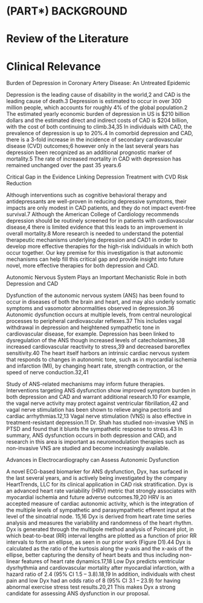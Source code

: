 # (PART\*) BACKGROUND {-}

# Review of the Literature

# Clinical Relevance


Burden of Depression in Coronary Artery Disease: An Untreated Epidemic

Depression is the leading cause of disability in the world,2 and CAD is the leading cause of death.3 Depression is estimated to occur in over 300 million people, which accounts for roughly 4% of the global population.2 The estimated yearly economic burden of depression in US is $210 billion dollars and the estimated direct and indirect costs of CAD is $204 billion, with the cost of both continuing to climb.34,35 In individuals with CAD, the prevalence of depression is up to 20%.4 In comorbid depression and CAD, there is a 3-fold increase in the incidence of secondary cardiovascular disease (CVD) outcomes;6 however only in the last several years has depression been recognized as an additional prognostic marker of mortality.5 The rate of increased mortality in CAD with depression has remained unchanged over the past 35 years.6 

Critical Gap in the Evidence Linking Depression Treatment with CVD Risk Reduction

Although interventions such as cognitive behavioral therapy and antidepressants are well-proven in reducing depressive symptoms, their impacts are only modest in CAD patients, and they do not impact event-free survival.7 Although the American College of Cardiology recommends depression should be routinely screened for in patients with cardiovascular disease,4 there is limited evidence that this leads to an improvement in overall mortality.8 More research is needed to understand the potential therapeutic mechanisms underlying depression and CAD1 in order to develop more effective therapies for the high-risk individuals in which both occur together. Our key premise for this investigation is that autonomic mechanisms can help fill this critical gap and provide insight into future novel, more effective therapies for both depression and CAD.

Autonomic Nervous System Plays an Important Mechanistic Role in both Depression and CAD

Dysfunction of the autonomic nervous system (ANS) has been found to occur in diseases of both the brain and heart, and may also underly somatic symptoms and vasomotor abnormalities observed in depression.36  Autonomic dysfunction occurs at multiple levels, from central neurological processes to peripheral cardiovascular reflexes.37 This includes vagal withdrawal in depression and heightened sympathetic tone in cardiovascular disease, for example. Depression has been linked to dysregulation of the ANS though increased levels of catecholamines,38 increased cardiovascular reactivity to stress,39 and decreased baroreflex sensitivity.40 The heart itself harbors an intrinsic cardiac nervous system that responds to changes in autonomic tone, such as in myocardial ischemia and infarction (MI), by changing heart rate, strength contraction, or the speed of nerve conduction.32,41 

Study of ANS-related mechanisms may inform future therapies. Interventions targeting ANS dysfunction show improved symptom burden in both depression and CAD and warrant additional research.10 For example, the vagal nerve activity may protect against ventricular fibrillation,42 and vagal nerve stimulation has been shown to relieve angina pectoris and cardiac arrhythmias.12,13 Vagal nerve stimulation (VNS) is also effective in treatment-resistant depression.11 Dr. Shah has studied non-invasive VNS in PTSD and found that it blunts the sympathetic response to stress.43 In summary, ANS dysfunction occurs in both depression and CAD, and research in this area is important as neuromodulation therapies such as non-invasive VNS are studied and become increasingly available.

Advances in Electrocardiography can Assess Autonomic Dysfunction

A novel ECG-based biomarker for ANS dysfunction, Dyx, has surfaced in the last several years, and is actively being investigated by the company HeartTrends, LLC for its clinical application in CAD risk stratification. Dyx is an advanced heart rate variability (HRV) metric that strongly associates with myocardial ischemia and future adverse outcomes.19,20 HRV is an accepted measure of cardiac autonomic activity, which is the integration of the multiple levels of sympathetic and parasympathetic efferent input at the level of the sinoatrial node. 15,16 Dyx is derived from heart rate time series analysis and measures the variability and randomness of the heart rhythm. Dyx is generated through the multipole method analysis of Poincaré plot, in which beat-to-beat (RR) interval lengths are plotted as a function of prior RR intervals to form an ellipse, as seen in our prior work (Figure D1).44 Dyx is calculated as the ratio of the kurtosis along the y-axis and the x-axis of the ellipse, better capturing the density of heart beats and thus including non-linear features of heart rate dynamics.17,18 Low Dyx predicts ventricular dysrhythmia and cardiovascular mortality after myocardial infarction, with a hazard ratio of 2.4 (95% CI 1.5 – 3.8).18,19 In addition, individuals with chest pain and low Dyx had an odds ratio of 8 (95% CI 3.1 – 23.9) for having abnormal exercise stress test results.20,21 This makes Dyx a strong candidate for assessing ANS dysfunction in our proposal.
